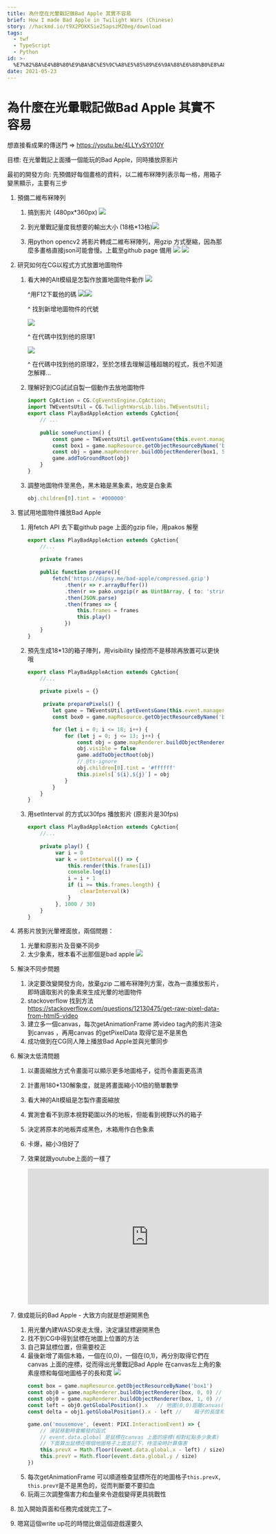 ```yaml
---
title: 為什麼在光暈戰記做Bad Apple 其實不容易
brief: How I made Bad Apple in Twilight Wars (Chinese)
story: //hackmd.io/t9X2PDKKSie25apszMZ0eg/download
tags:
  - twf
  - TypeScript
  - Python
id: >-
  %E7%82%BA%E4%BB%80%E9%BA%BC%E5%9C%A8%E5%85%89%E6%9A%88%E6%88%B0%E8%A8%98%E5%81%9ABad%20Apple%20%E5%85%B6%E5%AF%A6%E4%B8%8D%E5%AE%B9%E6%98%93
date: 2021-05-23
---
```


# 為什麼在光暈戰記做Bad Apple 其實不容易

想直接看成果的傳送門 => https://youtu.be/4LLYvSY010Y

目標: 在光暈戰記上面播一個能玩的Bad Apple，同時播放原影片

最初的開發方向: 先預備好每個畫格的資料，以二維布冧陣列表示每一格，用箱子變黑顯示，主要有三步

1. 預備二維布冧陣列

   1. 搞到影片 (480px*360px) ![](https://i.imgur.com/AFcFIRU.png)

   2. 到光暈戰記量度我想要的輸出大小 (18格*13格)![](https://i.imgur.com/GORtY36.jpg)


   3. 用python opencv2 將影片轉成二維布冧陣列，用gzip 方式壓縮，因為那麼多畫格直接json可能會慢。上載至github page 備用
   ![](https://i.imgur.com/ORcOA99.png)
   ![](https://i.imgur.com/mcysvWn.png)


  

2. 研究如何在CG以程式方式放置地圖物件

   1. 看大神的Alt模組是怎製作放置地圖物件動作
    ![](https://i.imgur.com/hfLVFsV.png)

      ^用F12下載他的碼
      ![](https://i.imgur.com/hKP1abU.png)![](https://i.imgur.com/FsaNWpM.png)


      ^ 找到新增地圖物件的代號

      ![](https://i.imgur.com/KWuYBDc.png)

      ^ 在代碼中找到他的原理1

      ![](https://i.imgur.com/DS1urK0.png)


      ^ 在代碼中找到他的原理2，至於怎樣去理解這種超醜的程式，我也不知道怎解釋...

   2. 理解好到CG試試自製一個動作去放地圖物件
      ```ts
      import CgAction = CG.CgEventsEngine.CgAction;
      import TWEventsUtil = CG.TwilightWarsLib.libs.TWEventsUtil;
      export class PlayBadAppleAction extends CgAction{
          // ...
          
          public someFunction() {
              const game = TWEventsUtil.getEventsGame(this.event.manager);
              const box1 = game.mapResource.getObjectResourceByName('box1')
              const obj = game.mapRenderer.buildObjectRenderer(box1, 5, 5)
              game.addToGroundRoot(obj)
          }
      }
      ```

   3. 調整地圖物件至黑色，黑木箱是黑象素，地皮是白象素

      ```ts
      obj.children[0].tint = '#000000'
      ```

3. 嘗試用地圖物件播放Bad Apple

   1. 用fetch API 去下載github page 上面的gzip file，用pakos 解壓
      ```ts
      export class PlayBadAppleAction extends CgAction{
          //...
          
          private frames
          
          public function prepare(){
              fetch('https://dipsy.me/bad-apple/compressed.gzip')
                  .then(r => r.arrayBuffer())
                  .then(r => pako.ungzip(r as Uint8Array, { to: 'string' }))
                  .then(JSON.parse)
                  .then(frames => {
                      this.frames = frames
                      this.play()
                  })
          }
      }
      ```

   2. 預先生成18*13的箱子陣列，用visibility 操控而不是移除再放置可以更快哦
      ```ts
      export class PlayBadAppleAction extends CgAction{
          //...
          
          private pixels = {}
          
           private preparePixels() {
              let game = TWEventsUtil.getEventsGame(this.event.manager);
              const box0 = game.mapResource.getObjectResourceByName('box1')
      
              for (let i = 0; i <= 18; i++) {
                  for (let j = 0; j <= 13; j++) {
                      const obj = game.mapRenderer.buildObjectRenderer(box0, i, j)
                      obj.visible = false
                      game.addToObjectRoot(obj)
                      // @ts-ignore
                      obj.children[0].tint = '#ffffff'
                      this.pixels[`${i},${j}`] = obj
                  }
              }
          }
      }
      ```

   3. 用setInterval 的方式以30fps 播放影片 (原影片是30fps)
      ```ts
      export class PlayBadAppleAction extends CgAction{
          //...
          
          private play() {
               var i = 0
               var k = setInterval(() => {
                   this.render(this.frames[i])
                   console.log(i)
                   i = i + 1
                   if (i >= this.frames.length) {
                       clearInterval(k)
                   }
               }, 1000 / 30)
          }
      }
      ```

4. 將影片放到光暈裡面放，兩個問題：
   1. 光暈和原影片及音樂不同步 
   2. 太少象素，根本看不出那個是bad apple
   ![](https://i.imgur.com/caAcutT.gif)

5. 解決不同步問題
   1. 決定要改變開發方向，放棄gzip 二維布冧陣列方案，改為一直播放影片，即時讀取影片的象素來生成光暈的地圖物件
   2. stackoverflow 找到方法 https://stackoverflow.com/questions/12130475/get-raw-pixel-data-from-html5-video
   3. 建立多一個canvas，每次getAnimationFrame 將video tag內的影片渲染到canvas ，再用canvas 的getPixelData 取得它是不是黑色 
   4. 成功做到在CG同人陣上播放Bad Apple並與光暈同步

6. 解決太低清問題
   1. 以畫面縮放方式令畫面可以顯示更多地圖格子，從而令畫面更高清
   2. 計畫用180*130解象度，就是將畫面縮小10倍的簡單數學
   3. 看大神的Alt模組是怎製作畫面縮放
   4. 實測會看不到原本視野範圍以外的地板，但能看到視野以外的箱子
   5. 決定將原本的地板弄成黑色，木箱用作白色象素
   6. 卡爆，縮小3倍好了
   7. 效果就跟youtube上面的一樣了

      <iframe width="560" height="315" src="https://www.youtube.com/embed/4LLYvSY010Y" title="YouTube video player" frameborder="0" allow="accelerometer; autoplay; clipboard-write; encrypted-media; gyroscope; picture-in-picture" allowfullscreen></iframe>

7. 做成能玩的Bad Apple - 大致方向就是想避開黑色
   1. 用光暈內建WASD來走太慢，決定讓鼠標避開黑色
   2. 找不到CG中得到鼠標在地圖上位置的方法
   3. 自己算鼠標位置，但需要校正
   4. 最後新增了兩個木箱，一個在(0,0)，一個在(0,1)，再分別取得它們在canvas 上面的座標，從而得出光暈戰記Bad Apple 在canvas左上角的象素座標和每個地圖格子的長和寛
      ![](https://i.imgur.com/XuNLbak.jpg)
      ```ts
      const box = game.mapResource.getObjectResourceByName('box1')
      const obj0 = game.mapRenderer.buildObjectRenderer(box, 0, 0) // 生成一個箱子的pixi sprite並放於地圖的0,0；即藍點
      const obj0 = game.mapRenderer.buildObjectRenderer(box, 1, 0) // 生成一個箱子的pixi sprite並放於地圖的1,0；即綠點
      const left = obj0.getGlobalPosition().x	// 地圖(0,0)距離canvas(0,0)(即紅點)left那麼多象素
      const delta = obj1.getGlobalPosition().x - left // 	箱子的長度和寛度
      
      game.on('mousemove', (event: PIXI.InteractionEvent) => {
          // 滑鼠移動時會觸發的函式
          // event.data.global 是鼠標在canvas 上面的座標(相對紅點多少象素)
          // 下面算出鼠標在哪個地圖格子上面並記下，待渲染時計算傷害
          this.prevX = Math.floor((event.data.global.x - left) / size)
          this.prevY = Math.floor(event.data.global.y / size)
      })
      ```
   5. 每次getAnimationFrame 可以順道檢查鼠標所在的地圖格子`this.prevX, this.prevY`是不是黑色的，從而判斷要不要扣血
   6. 玩兩三次調整傷害力和血量來令遊戲變得更具挑戰性

8. 加入開始頁面和任務完成就完工了~
9. 嗯寫這個write up花的時間比做這個遊戲還要久




    